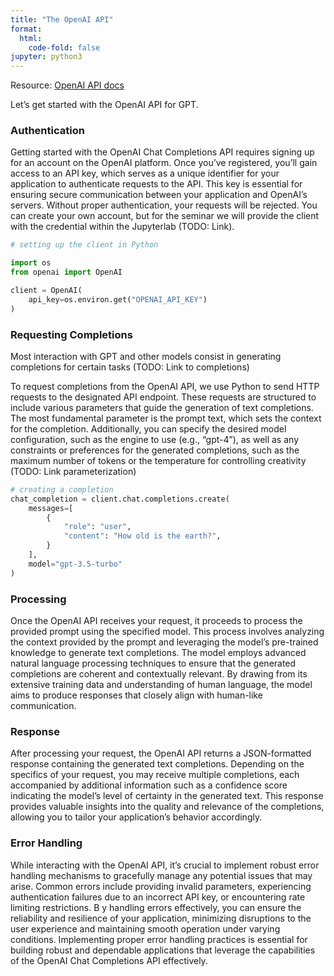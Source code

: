 ```yaml
---
title: "The OpenAI API"
format:
  html:
    code-fold: false
jupyter: python3
---
```


::: {.callout-note}
Resource: [OpenAI API docs](https://platform.openai.com/docs/introduction){.external}
:::



Let's get started with the OpenAI API for GPT. 


### Authentication

Getting started with the OpenAI Chat Completions API requires signing up for an account on the OpenAI platform. 
Once you've registered, you'll gain access to an API key, which serves as a unique identifier for your application to authenticate requests to the API. 
This key is essential for ensuring secure communication between your application and OpenAI's servers. 
Without proper authentication, your requests will be rejected.
You can create your own account, but for the seminar we will provide the client with the credential within the Jupyterlab (TODO: Link).

```python
# setting up the client in Python

import os
from openai import OpenAI

client = OpenAI(
    api_key=os.environ.get("OPENAI_API_KEY")
)

```


### Requesting Completions

Most interaction with GPT and other models consist in generating completions for certain tasks (TODO: Link to completions)

To request completions from the OpenAI API, we use Python to send HTTP requests to the designated API endpoint. 
These requests are structured to include various parameters that guide the generation of text completions. 
The most fundamental parameter is the prompt text, which sets the context for the completion. 
Additionally, you can specify the desired model configuration, such as the engine to use (e.g., "gpt-4"), as well as any constraints or preferences for the generated completions, such as the maximum number of tokens or the temperature for controlling creativity (TODO: Link parameterization)

```python
# creating a completion
chat_completion = client.chat.completions.create(
    messages=[
        {
            "role": "user",
            "content": "How old is the earth?",
        }
    ],
    model="gpt-3.5-turbo"
)
```


### Processing

Once the OpenAI API receives your request, it proceeds to process the provided prompt using the specified model. 
This process involves analyzing the context provided by the prompt and leveraging the model's pre-trained knowledge to generate text completions. 
The model employs advanced natural language processing techniques to ensure that the generated completions are coherent and contextually relevant. 
By drawing from its extensive training data and understanding of human language, the model aims to produce responses that closely align with human-like communication.

### Response

After processing your request, the OpenAI API returns a JSON-formatted response containing the generated text completions. 
Depending on the specifics of your request, you may receive multiple completions, each accompanied by additional information such as a confidence score indicating the model's level of certainty in the generated text. 
This response provides valuable insights into the quality and relevance of the completions, allowing you to tailor your application's behavior accordingly.

### Error Handling

While interacting with the OpenAI API, it's crucial to implement robust error handling mechanisms to gracefully manage any potential issues that may arise. 
Common errors include providing invalid parameters, experiencing authentication failures due to an incorrect API key, or encountering rate limiting restrictions. B
y handling errors effectively, you can ensure the reliability and resilience of your application, minimizing disruptions to the user experience and maintaining smooth operation under varying conditions. 
Implementing proper error handling practices is essential for building robust and dependable applications that leverage the capabilities of the OpenAI Chat Completions API effectively.
